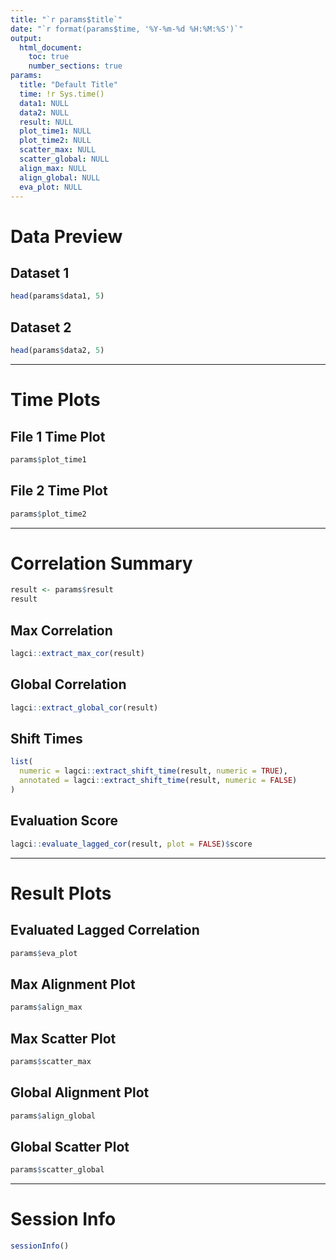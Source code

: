 ```yaml
---
title: "`r params$title`"
date: "`r format(params$time, '%Y-%m-%d %H:%M:%S')`"
output: 
  html_document:
    toc: true
    number_sections: true
params:
  title: "Default Title"
  time: !r Sys.time()
  data1: NULL
  data2: NULL
  result: NULL
  plot_time1: NULL
  plot_time2: NULL
  scatter_max: NULL
  scatter_global: NULL
  align_max: NULL
  align_global: NULL
  eva_plot: NULL
---
```


# Data Preview

## Dataset 1

```r
head(params$data1, 5)
```

## Dataset 2

```r
head(params$data2, 5)
```

---

# Time Plots

## File 1 Time Plot

```r
params$plot_time1
```

## File 2 Time Plot

```r
params$plot_time2
```

---

# Correlation Summary

```r
result <- params$result
result
```

## Max Correlation

```r
lagci::extract_max_cor(result)
```

## Global Correlation

```r
lagci::extract_global_cor(result)
```

## Shift Times

```r
list(
  numeric = lagci::extract_shift_time(result, numeric = TRUE),
  annotated = lagci::extract_shift_time(result, numeric = FALSE)
)
```

## Evaluation Score

```r
lagci::evaluate_lagged_cor(result, plot = FALSE)$score
```

---

# Result Plots

## Evaluated Lagged Correlation

```r
params$eva_plot
```

## Max Alignment Plot

```r
params$align_max
```

## Max Scatter Plot

```r
params$scatter_max
```

## Global Alignment Plot

```r
params$align_global
```

## Global Scatter Plot

```r
params$scatter_global
```

---

# Session Info

```r
sessionInfo()
```